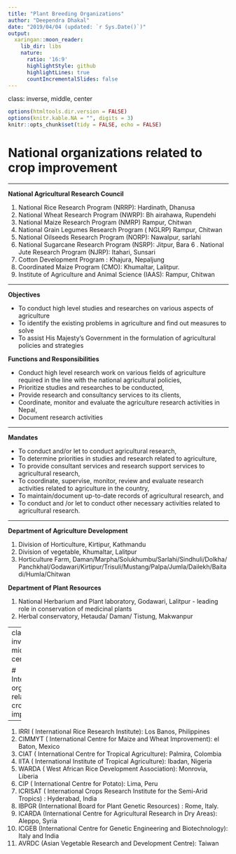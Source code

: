 ```yaml
---
title: "Plant Breeding Organizations"
author: "Deependra Dhakal"
date: "2019/04/04 (updated: `r Sys.Date()`)"
output:
  xaringan::moon_reader:
    lib_dir: libs
    nature:
      ratio: '16:9'
      highlightStyle: github
      highlightLines: true
      countIncrementalSlides: false
---
```

class: inverse, middle, center

```r
options(htmltools.dir.version = FALSE)
options(knitr.kable.NA = "", digits = 3)
knitr::opts_chunk$set(tidy = FALSE, echo = FALSE)
```

<style type="text/css">
.title-slide {
background-color: green;
}
.small-font {
    font-size: 40%;
}
.medium-font {
    font-size: 75%;
}
</style>

# National organizations related to crop improvement

---

**National Agricultural Research Council**

1. National Rice Research Program (NRRP): Hardinath, Dhanusa
2. National Wheat Research Program (NWRP): Bh airahawa, Rupendehi
3. National Maize Research Program (NMRP) Rampur, Chitwan
3. National Grain Legumes Research Program ( NGLRP) Rampur, Chitwan
4. National Oilseeds Research Program (NORP): Nawalpur, sarlahi
5. National Sugarcane Research Program (NSRP): Jitpur, Bara
6 . National Jute Research Program (NJRP): Itahari, Sunsari
7. Cotton Development Program : Khajura, Nepaljung
8. Coordinated Maize Program (CMO): Khumaltar, Lalitpur.
9. Institute of Agriculture and Animal Science (IAAS): Rampur, Chitwan

---

**Objectives**

- To conduct high level studies and researches on various aspects of agriculture
- To identify the existing problems in agriculture and find out measures to solve
- To assist His Majesty's Government in the formulation of agricultural policies and strategies

**Functions and Responsibilities**

- Conduct high level research work on various fields of agriculture required in the line with the national agricultural policies,
- Prioritize studies and researches to be conducted,
- Provide research and consultancy services to its clients,
- Coordinate, monitor and evaluate the agriculture research activities in Nepal, 
- Document research activities

---

**Mandates**

- To conduct and/or let to conduct agricultural research,
- To determine priorities in studies and research related to agriculture,
- To provide consultant services and research support services to agricultural research,
- To coordinate, supervise, monitor, review and evaluate research activities related to agriculture in the country,
- To maintain/document up-to-date records of agricultural research, and
- To conduct and /or let to conduct other necessary activities related to agricultural research.

---

**Department of Agriculture Development**

1. Division of Horticulture, Kirtipur, Kathmandu
2. Division of vegetable, Khumaltar, Lalitpur
3. Horticulture Farm, Daman/Marpha/Solukhumbu/Sarlahi/Sindhuli/Dolkha/ Panchkhal/Godawari/Kirtipur/Trisuli/Mustang/Palpa/Jumla/Dailekh/Baitadi/Humla/Chitwan

**Department of Plant Resources**

1. National Herbarium and Plant laboratory, Godawari, Lalitpur - leading role in conservation of medicinal plants
2. Herbal conservatory, Hetauda/ Daman/ Tistung, Makwanpur

---
class: inverse, middle, center

# International organizations related to crop improvement

---

1. IRRI ( International Rice Research Institute): Los Banos, Philippines
2. CIMMYT ( International Centre for Maize and Wheat Improvement): el Baton, Mexico
3. CIAT ( International Centre for Tropical Agriculture): Palmira, Colombia
4. IITA ( International Institute of Tropical Agriculture): Ibadan, Nigeria
5. WARDA ( West African Rice Development Association): Monrovia, Liberia
6. CIP ( International Centre for Potato): Lima, Peru
7. ICRISAT ( International Crops Research Institute for the Semi-Arid Tropics) : Hyderabad, India
8. IBPGR (International Board for Plant Genetic Resources) : Rome, Italy.
9. ICARDA (International Centre for Agricultural Research in Dry Areas): Aleppo, Syria
10. ICGEB (International Centre for Genetic Engineering and Biotechnology): Italy and India
11. AVRDC (Asian Vegetable Research and Development Centre): Taiwan